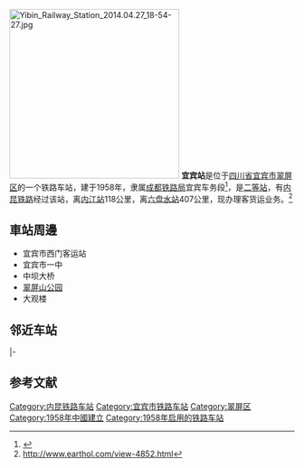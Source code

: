 {{Infobox China railway station 
|车站名称 = 宜宾站
|图片 = Yibin Railway Station 2014.04.27 18-08-13.jpg
|车站名称拼音 = Yibin
|英文名称 = Yibin Railway Station
|车站代码 = 46907<ref>{{cite book|title=中华人民共和国铁路车站代码（GB/T 10302-2010）|publisher=中国标准出版社|year=2010|isbn=155066140495|ignore-isbn-error=true|pages=44}}</ref>
|电报码 = YBW
|拼音码 = YBI
|车站位置 = [[四川省|四川省]][[宜宾市|宜宾市]][[翠屏区|翠屏区]]
|坐标 = {{coord|28|45|17|N|104|35|57|E|scale:10000|display=inline,title}}
|归属 = [[成都铁路局|成都铁路局]]宜宾车务段
|车站等级 = [[二等站_(中铁)|二等站]]
|线路 = [[内昆铁路|内昆铁路]]、[[宜珙铁路|宜珙铁路]]
}}
[[File:Yibin_Railway_Station_2014.04.27_18-54-27.jpg|300px]]
'''宜宾站'''是位于[[四川省|四川省]][[宜宾市|宜宾市]][[翠屏区|翠屏区]]的一个铁路车站，建于1958年，隶属[[成都铁路局|成都铁路局]]宜宾车务段<ref>{{Cite news|title=宜宾工电段、宜宾车务段挂牌成立！|url=https://www.thepaper.cn/newsDetail_forward_2542384|work=西南铁路|publisher=澎湃新闻|date=2018-10-18|accessdate=2021-05-08|archive-date=2021-05-08|archive-url=https://web.archive.org/web/20210508173147/https://www.thepaper.cn/newsDetail_forward_2542384|dead-url=no}}</ref>，是[[二等站_(中铁)|二等站]]，有[[内昆铁路|内昆铁路]]经过该站，离[[内江站|内江站]]118公里，离[[六盘水站|六盘水站]]407公里，现办理客货运业务。<ref>http://www.earthol.com/view-4852.html</ref>

==車站周邊==
* 宜宾市西门客运站
* 宜宾市一中
* 中坝大桥
* [[翠屏山公园|翠屏山公园]]
* 大观楼

==邻近车站==
{{start rail box|[[中国铁路|中国铁路]]}}
{{s-inop|[[宜宾北站|宜宾北站]]|{{站|内江}}方向}}
{{s-line|[[内昆铁路|内昆铁路]]<br />← 6km 宜宾站 8km →}}
{{s-inop|[[宜宾南站|宜宾南站]]|{{站|六盘水}}、{{站|昆明}}方向}}
|-
{{terminus}}
{{s-line|[[宜珙铁路|宜珙铁路]]<br />{{0}}{{0}} {{0}}{{0}}{{0}} 宜宾站 6km →}}
{{s-inop|[[南岸坝站|南岸坝站]]|{{站|珙县}}方向}}
{{end box}}

==参考文献==
{{commonscat|Yibin Railway Station}}
{{reflist}}

{{内昆铁路}}
{{宜珙铁路}}

{{DEFAULTSORT:Yibin Railway Station}}
[[Category:内昆铁路车站|Category:内昆铁路车站]]
[[Category:宜宾市铁路车站|Category:宜宾市铁路车站]]
[[Category:翠屏区|Category:翠屏区]]
[[Category:1958年中國建立|Category:1958年中國建立]]
[[Category:1958年启用的铁路车站|Category:1958年启用的铁路车站]]